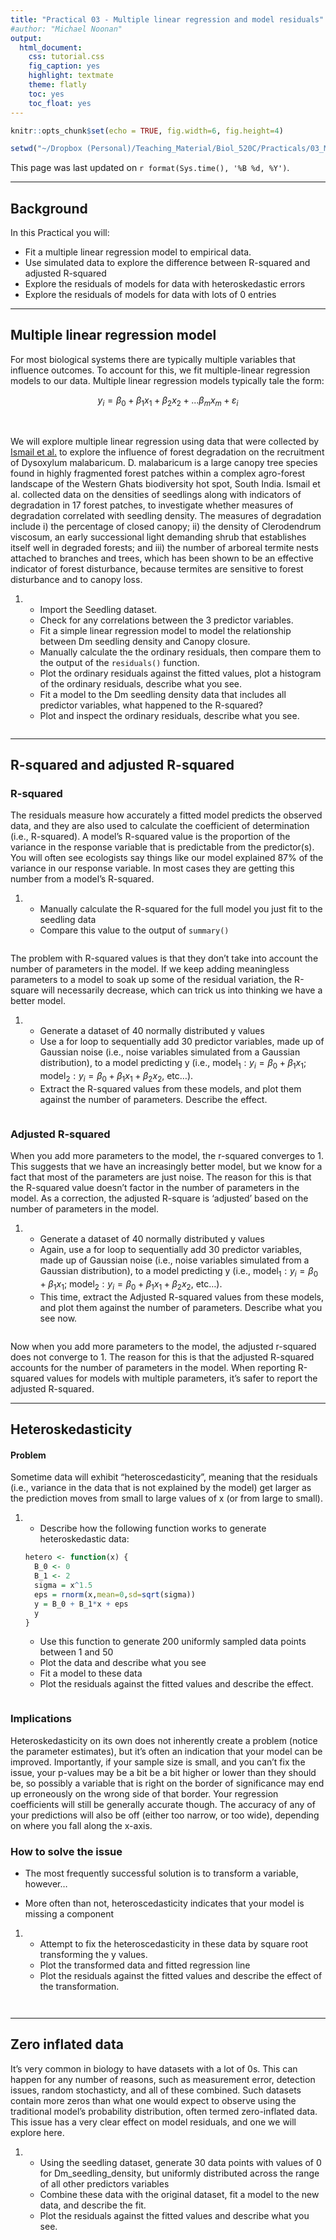 ```yaml
---
title: "Practical 03 - Multiple linear regression and model residuals"
#author: "Michael Noonan"
output:
  html_document:
    css: tutorial.css
    fig_caption: yes
    highlight: textmate
    theme: flatly
    toc: yes
    toc_float: yes
---
```


```r
knitr::opts_chunk$set(echo = TRUE, fig.width=6, fig.height=4)
```

```r
setwd("~/Dropbox (Personal)/Teaching_Material/Biol_520C/Practicals/03_MLR_and_Residuals")
```
This page was last updated on `r format(Sys.time(), '%B %d, %Y')`.

* * *
## Background

In this Practical you will:

* Fit a multiple linear regression model to empirical data.
* Use simulated data to explore the difference between R-squared and adjusted R-squared
* Explore the residuals of models for data with heteroskedastic errors
* Explore the residuals of models for data with lots of 0 entries

* * *
## Multiple linear regression model
For most biological systems there are typically multiple variables that influence outcomes. To account for this, we fit multiple-linear regression models to our data. Multiple linear regression models typically tale the form:

<center>
$y_i = \beta_0 + \beta_1 x_1 + \beta_2 x_2 + ... \beta_m x_m + \varepsilon_i$ 
</center>
</br>

We will explore multiple linear regression using data that were collected by [Ismail et al.](https://doi.org/10.1371/journal.pone.0089437.g003) to explore the influence of forest degradation on the recruitment of Dysoxylum malabaricum. D. malabaricum is a large canopy tree species found in highly fragmented forest patches within a complex agro-forest landscape of the Western Ghats biodiversity hot spot, South India. Ismail et al. collected data on the densities of seedlings along with indicators of degradation in 17 forest patches, to investigate whether measures of degradation correlated with seedling density. The measures of degradation include i) the percentage of closed canopy; ii) the density of Clerodendrum viscosum, an early successional light demanding shrub that establishes itself well in degraded forests; and iii) the number of arboreal termite nests attached to branches and trees, which has been shown to be an effective indicator of forest disturbance, because termites are sensitive to forest disturbance and to canopy loss.


1. <ol>
* Import the Seedling dataset.
* Check for any correlations between the 3 predictor variables.
* Fit a simple linear regression model to model the relationship between Dm seedling density and Canopy closure.
* Manually calculate the the ordinary residuals, then compare them to the output of the `residuals()` function.
* Plot the ordinary residuals against the fitted values, plot a histogram of the ordinary residuals, describe what you see.
* Fit a model to the  Dm seedling density data that includes all predictor variables, what happened to the R-squared?
* Plot and inspect the ordinary residuals, describe what you see.
</ol>

```R
```

* * *
## R-squared and adjusted R-squared

### R-squared 

The residuals measure how accurately a fitted model predicts the observed data, and they are also used to calculate the coefficient of determination (i.e., R-squared). A model's R-squared value is the proportion of the variance in the response variable that is predictable from the predictor(s). You will often see ecologists say things like our model explained 87% of the variance in our response variable. In most cases they are getting this number from a model's R-squared.

1. <ol>
* Manually calculate the R-squared for the full model you just fit to the seedling data
* Compare this value to the output of `summary()`
</ol>

```r
```


The problem with R-squared values is that they don't take into account the number of parameters in the model. If we keep adding meaningless parameters to a model to soak up some of the residual variation, the R-square will necessarily decrease, which can trick us into thinking we have a better model. 

1. <ol>
* Generate a dataset of 40 normally distributed y values
* Use a for loop to sequentially add 30 predictor variables, made up of Gaussian noise (i.e., noise variables simulated from a Gaussian distribution), to a model predicting y (i.e., model$_1: y_i = \beta_0 + \beta_1x_1$; model$_2: y_i = \beta_0 + \beta_1x_1 + \beta_2x_2$, etc...). 
* Extract the R-squared values from these models, and plot them against the number of parameters. Describe the effect.
</ol>

```r
```

### Adjusted R-squared
When you add more parameters to the model, the r-squared converges to 1. This suggests that we have an increasingly better model, but we know for a fact that most of the parameters are just noise. The reason for this is that the R-squared value doesn't factor in the number of parameters in the model. As a correction, the adjusted R-square is 'adjusted' based on the number of parameters in the model.

1. <ol>
* Generate a dataset of 40 normally distributed y values
* Again, use a for loop to sequentially add 30 predictor variables, made up of Gaussian noise (i.e., noise variables simulated from a Gaussian distribution), to a model predicting y (i.e., model$_1: y_i = \beta_0 + \beta_1x_1$; model$_2: y_i = \beta_0 + \beta_1x_1 + \beta_2x_2$, etc...).
* This time, extract the Adjusted R-squared values from these models, and plot them against the number of parameters. Describe what you see now.
</ol>

```r
```

Now when you add more parameters to the model, the adjusted r-squared does not converge to 1. The reason for this is that the adjusted R-squared accounts for the number of parameters in the model. When reporting R-squared values for models with multiple parameters, it's safer to report the adjusted R-squared.

***
## Heteroskedasticity

#### Problem
Sometime data will exhibit "heteroscedasticity", meaning that the residuals (i.e., variance in the data that is not explained by the model) get larger as the prediction moves from small to large values of x (or from large to small).

1. <ol>
* Describe how the following function works to generate heteroskedastic data:
```r
hetero <- function(x) {
  B_0 <- 0
  B_1 <- 2
  sigma = x^1.5
  eps = rnorm(x,mean=0,sd=sqrt(sigma))
  y = B_0 + B_1*x + eps
  y
}
```
* Use this function to generate 200 uniformly sampled data points between 1 and 50
* Plot the data and describe what you see
* Fit a model to these data
* Plot the residuals against the fitted values and describe the effect.
</ol>

```r
```

### Implications

Heteroskedasticity on its own does not inherently create a problem (notice the parameter estimates), but it's often an indication that your model can be improved. Importantly, if your sample size is small, and you can’t fix the issue, your p-values may be a bit be a bit higher or lower than they should be, so possibly a variable that is right on the border of significance may end up erroneously on the wrong side of that border. Your regression coefficients will still be generally accurate though. The accuracy of any of your predictions will also be off (either too narrow, or too wide), depending on where you fall along the x-axis.

### How to solve the issue

* The most frequently successful solution is to transform a variable, however...

* More often than not, heteroscedasticity indicates that your model is missing a component

1. <ol>
* Attempt to fix the heteroscedasticity in these data by square root transforming the y values.
* Plot the transformed data and fitted regression line
* Plot the residuals against the fitted values and describe the effect of the transformation.
</ol>
```r
```



```r
```

* * *
## Zero inflated data
It's very common in biology to have datasets with a lot of 0s. This can happen for any number of reasons, such as measurement error, detection issues, random stochasticty, and all of these combined. Such datasets contain more zeros than what one would expect to observe using the traditional model’s probability distribution, often termed zero-inflated data. This issue has a very clear effect on model residuals, and one we will explore here.

1. <ol>
* Using the seedling dataset, generate 30 data points with values of 0 for Dm_seedling_density, but uniformly distributed across the range of all other predictors variables
* Combine these data with the original dataset, fit a model to the new data, and describe the fit.
* Plot the residuals against the fitted values and describe what you see.
</ol>

```r
```
